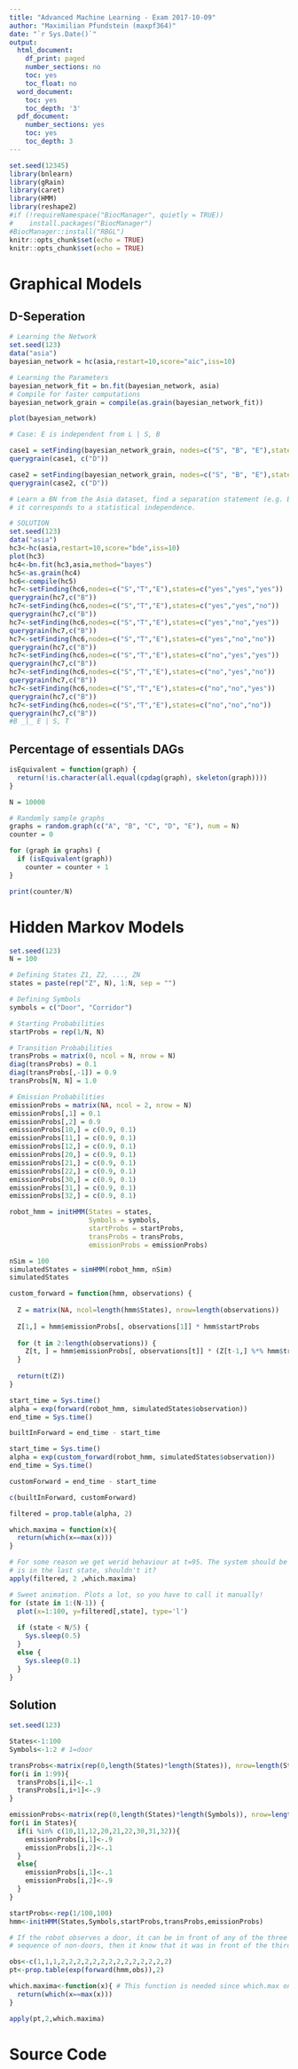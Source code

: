 ```yaml
---
title: "Advanced Machine Learning - Exam 2017-10-09"
author: "Maximilian Pfundstein (maxpf364)"
date: "`r Sys.Date()`"
output:
  html_document:
    df_print: paged
    number_sections: no
    toc: yes
    toc_float: no
  word_document:
    toc: yes
    toc_depth: '3'
  pdf_document:
    number_sections: yes
    toc: yes
    toc_depth: 3
---
```


```r
set.seed(12345)
library(bnlearn)
library(gRain)
library(caret)
library(HMM)
library(reshape2)
#if (!requireNamespace("BiocManager", quietly = TRUE))
#    install.packages("BiocManager")
#BiocManager::install("RBGL")
knitr::opts_chunk$set(echo = TRUE)
knitr::opts_chunk$set(echo = TRUE)
```

# Graphical Models

## D-Seperation

```r

# Learning the Network
set.seed(123)
data("asia")
bayesian_network = hc(asia,restart=10,score="aic",iss=10)

# Learning the Parameters
bayesian_network_fit = bn.fit(bayesian_network, asia)
# Compile for faster computations
bayesian_network_grain = compile(as.grain(bayesian_network_fit))

plot(bayesian_network)

```

```r

# Case: E is independent from L | S, B 

case1 = setFinding(bayesian_network_grain, nodes=c("S", "B", "E"),states=c("yes","yes", "no"))
querygrain(case1, c("D"))

case2 = setFinding(bayesian_network_grain, nodes=c("S", "B", "E"),states=c("no","yes", "no"))
querygrain(case2, c("D"))

```


```r

# Learn a BN from the Asia dataset, find a separation statement (e.g. B _|_ E | S, T) and, then, check that
# it corresponds to a statistical independence.

# SOLUTION
set.seed(123)
data("asia")
hc3<-hc(asia,restart=10,score="bde",iss=10)
plot(hc3)
hc4<-bn.fit(hc3,asia,method="bayes")
hc5<-as.grain(hc4)
hc6<-compile(hc5)
hc7<-setFinding(hc6,nodes=c("S","T","E"),states=c("yes","yes","yes"))
querygrain(hc7,c("B"))
hc7<-setFinding(hc6,nodes=c("S","T","E"),states=c("yes","yes","no"))
querygrain(hc7,c("B"))
hc7<-setFinding(hc6,nodes=c("S","T","E"),states=c("yes","no","yes"))
querygrain(hc7,c("B"))
hc7<-setFinding(hc6,nodes=c("S","T","E"),states=c("yes","no","no"))
querygrain(hc7,c("B"))
hc7<-setFinding(hc6,nodes=c("S","T","E"),states=c("no","yes","yes"))
querygrain(hc7,c("B"))
hc7<-setFinding(hc6,nodes=c("S","T","E"),states=c("no","yes","no"))
querygrain(hc7,c("B"))
hc7<-setFinding(hc6,nodes=c("S","T","E"),states=c("no","no","yes"))
querygrain(hc7,c("B"))
hc7<-setFinding(hc6,nodes=c("S","T","E"),states=c("no","no","no"))
querygrain(hc7,c("B"))
#B _|_ E | S, T

```

## Percentage of essentials DAGs

```r

isEquivalent = function(graph) {
  return(!is.character(all.equal(cpdag(graph), skeleton(graph))))  
}

N = 10000

# Randomly sample graphs
graphs = random.graph(c("A", "B", "C", "D", "E"), num = N)
counter = 0

for (graph in graphs) {
  if (isEquivalent(graph))
    counter = counter + 1
}

print(counter/N)

```

# Hidden Markov Models

```r

set.seed(123)
N = 100

# Defining States Z1, Z2, ..., ZN
states = paste(rep("Z", N), 1:N, sep = "")

# Defining Symbols
symbols = c("Door", "Corridor")

# Starting Probabilities
startProbs = rep(1/N, N)

# Transition Probabilities
transProbs = matrix(0, ncol = N, nrow = N)
diag(transProbs) = 0.1
diag(transProbs[,-1]) = 0.9
transProbs[N, N] = 1.0

# Emission Probabilities
emissionProbs = matrix(NA, ncol = 2, nrow = N)
emissionProbs[,1] = 0.1
emissionProbs[,2] = 0.9
emissionProbs[10,] = c(0.9, 0.1)
emissionProbs[11,] = c(0.9, 0.1)
emissionProbs[12,] = c(0.9, 0.1)
emissionProbs[20,] = c(0.9, 0.1)
emissionProbs[21,] = c(0.9, 0.1)
emissionProbs[22,] = c(0.9, 0.1)
emissionProbs[30,] = c(0.9, 0.1)
emissionProbs[31,] = c(0.9, 0.1)
emissionProbs[32,] = c(0.9, 0.1)

robot_hmm = initHMM(States = states,
                    Symbols = symbols,
                    startProbs = startProbs,
                    transProbs = transProbs,
                    emissionProbs = emissionProbs)

```


```r

nSim = 100
simulatedStates = simHMM(robot_hmm, nSim)
simulatedStates

```

```r

custom_forward = function(hmm, observations) {
  
  Z = matrix(NA, ncol=length(hmm$States), nrow=length(observations))
  
  Z[1,] = hmm$emissionProbs[, observations[1]] * hmm$startProbs
  
  for (t in 2:length(observations)) {
    Z[t, ] = hmm$emissionProbs[, observations[t]] * (Z[t-1,] %*% hmm$transProbs)
  }
  
  return(t(Z))
}

start_time = Sys.time()
alpha = exp(forward(robot_hmm, simulatedStates$observation))
end_time = Sys.time()

builtInForward = end_time - start_time

start_time = Sys.time()
alpha = exp(custom_forward(robot_hmm, simulatedStates$observation))
end_time = Sys.time()

customForward = end_time - start_time

c(builtInForward, customForward)

```


```r

filtered = prop.table(alpha, 2)

which.maxima = function(x){
  return(which(x==max(x)))
}

# For some reason we get werid behaviour at t=95. The system should be sure it
# is in the last state, shouldn't it?
apply(filtered, 2 ,which.maxima)


```

```r

# Sweet animation. Plots a lot, so you have to call it manually!
for (state in 1:(N-1)) {
  plot(x=1:100, y=filtered[,state], type='l')
  
  if (state < N/5) {
    Sys.sleep(0.5)
  }
  else {
    Sys.sleep(0.1)
  }
}

```


## Solution

```r

set.seed(123)

States<-1:100
Symbols<-1:2 # 1=door

transProbs<-matrix(rep(0,length(States)*length(States)), nrow=length(States), ncol=length(States), byrow = TRUE)
for(i in 1:99){
  transProbs[i,i]<-.1
  transProbs[i,i+1]<-.9
}

emissionProbs<-matrix(rep(0,length(States)*length(Symbols)), nrow=length(States), ncol=length(Symbols), byrow = TRUE)
for(i in States){
  if(i %in% c(10,11,12,20,21,22,30,31,32)){
    emissionProbs[i,1]<-.9
    emissionProbs[i,2]<-.1
  }
  else{
    emissionProbs[i,1]<-.1
    emissionProbs[i,2]<-.9
  }
}

startProbs<-rep(1/100,100)
hmm<-initHMM(States,Symbols,startProbs,transProbs,emissionProbs)

# If the robot observes a door, it can be in front of any of the three doors. If it then observes a long
# sequence of non-doors, then it know that it was in front of the third door.

obs<-c(1,1,1,2,2,2,2,2,2,2,2,2,2,2,2,2,2)
pt<-prop.table(exp(forward(hmm,obs)),2)

which.maxima<-function(x){ # This function is needed since which.max only returns the first maximum.
  return(which(x==max(x)))
}

apply(pt,2,which.maxima)

```


# Source Code

```r

```